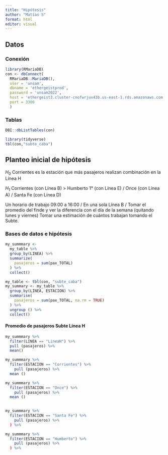 ```yaml
---
title: "Hipótesis"
author: "Matías S"
format: html
editor: visual
---
```


## Datos

### Conexión

```r
library(RMariaDB)
con <- dbConnect(
  RMariaDB::MariaDB(),
  user = 'unsam',
  dbname = 'ethergeistprod',
  password = 'unsam2022',
  host = 'ethergeist3.cluster-cnofwrjuv43b.us-east-1.rds.amazonaws.com',
  port = 3306
  )
```

### Tablas

```r
DBI::dbListTables(con)
```

```r
library(tidyverse)
tbl(con,"subte_caba")
```

## Planteo inicial de hipótesis

$H_0$ Corrientes es la estación que más pasajeros realizan combinación en la Línea H

$H_1$ Corrientes (con Línea B) \> Humberto 1° (con Línea E) / Once (con Línea A) / Santa Fe (con Línea D)

Un horario de trabajo 09:00 a 16:00 / En una sola Línea B / Tomar el promedio del finde y ver la diferencia con el día de la semana (quitando lunes y viernes) Tomar una estimación de cuántos trabajan tomando el Subte.

### Bases de datos e hipótesis

```r
my_summmary <-
  my_table %>%
  group_by(LINEA) %>%
  summarize(
    pasajeros = sum(pax_TOTAL)
  ) %>%
  collect()
```

```r
my_table <- tbl(con, "subte_caba")
my_summary <- my_table %>%
  group_by(LINEA, ESTACION) %>%
  summarise(
    pasajeros = sum(pax_TOTAL, na.rm = TRUE)
  ) %>%
  ungroup () %>%
  collect()
```

#### Promedio de pasajeros Subte Línea H

```r
my_summmary %>%
  filter(LINEA == "LineaH") %>%
  pull (pasajeros) %>%
  mean()
```

```r
my_summmary %>%
  filter(ESTACION == "Corrientes") %>%
    pull (pasajeros) %>%
  mean ()
```

```r
my_summmary %>%
  filter(ESTACION == "Once") %>%
    pull (pasajeros) %>%
  mean ()
    
```

```r
my_summmary %>%
  filter(ESTACION == "Santa Fe") %>%
    pull (pasajeros) %>%
  ) %>%
```

```r
my_summmary %>%
  filter(ESTACION == "Humberto") %>%
    pull (pasajeros) %>%
  ) %>%
```
